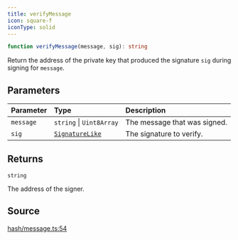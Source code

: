 ```yaml
---
title: verifyMessage
icon: square-f
iconType: solid
---
```


```ts
function verifyMessage(message, sig): string
```

Return the address of the private key that produced the signature `sig` during signing for `message`.

## Parameters

| Parameter | Type | Description |
| :------ | :------ | :------ |
| `message` | `string` \| `Uint8Array` | The message that was signed. |
| `sig` | [`SignatureLike`](/sdk/content/type-aliases/SignatureLike) | The signature to verify. |

## Returns

`string`

The address of the signer.

## Source

[hash/message.ts:54](https://github.com/dominant-strategies/quais.js/blob/ed42ffbfe60ddf7e7a3e8a6035ad3d7055fdc6f1/src/hash/message.ts#L54)
